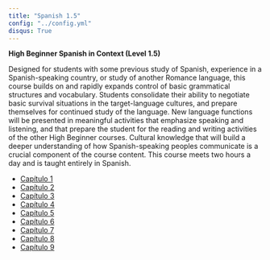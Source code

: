 ```yaml
---
title: "Spanish 1.5"
config: "../config.yml"
disqus: True
---
```



**High Beginner Spanish in Context (Level 1.5)**  

Designed for students with some previous study of Spanish, experience in a Spanish-speaking country, or study of another Romance language, this course builds on and rapidly expands control of basic grammatical structures and vocabulary. Students consolidate their ability to negotiate basic survival situations in the target-language cultures, and prepare themselves for continued study of the language. New language functions will be presented in meaningful activities that emphasize speaking and listening, and that prepare the student for the reading and writing activities of the other High Beginner courses. Cultural knowledge that will build a deeper understanding of how Spanish-speaking peoples communicate is a crucial component of the course content. This course meets two hours a day and is taught entirely in Spanish.

- [Capítulo 1][Capítulo 1] 
- [Capítulo 2][Capítulo 2] 
- [Capítulo 3][Capítulo 3] 
- [Capítulo 4][Capítulo 4] 
- [Capítulo 5][Capítulo 5] 
- [Capítulo 6][Capítulo 6] 
- [Capítulo 7][Capítulo 7] 
- [Capítulo 8][Capítulo 8] 
- [Capítulo 9][Capítulo 9] 

[Capítulo 1]: cap1.html
[Capítulo 2]: cap2.html
[Capítulo 3]: cap3.html
[Capítulo 4]: cap4.html
[Capítulo 5]: cap5.html
[Capítulo 6]: cap6.html
[Capítulo 7]: cap7.html
[Capítulo 8]: cap8.html
[Capítulo 9]: cap9.html
